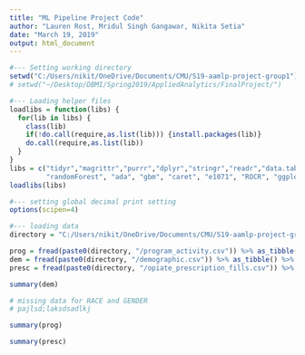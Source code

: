 ```yaml
---
title: "ML Pipeline Project Code"
author: "Lauren Rost, Mridul Singh Gangawar, Nikita Setia"
date: "March 19, 2019"
output: html_document
---
```


```r

#--- Setting working directory 
setwd("C:/Users/nikit/OneDrive/Documents/CMU/S19-aamlp-project-group1")
# setwd("~/Desktop/DBMI/Spring2019/AppliedAnalytics/FinalProject/")

#--- Loading helper files 
loadlibs = function(libs) {
  for(lib in libs) {
    class(lib)
    if(!do.call(require,as.list(lib))) {install.packages(lib)}
    do.call(require,as.list(lib))
  }
}
libs = c("tidyr","magrittr","purrr","dplyr","stringr","readr","data.table", "mice", 
         "randomForest", "ada", "gbm", "caret", "e1071", "ROCR", "ggplot2", "glmnet", "readxl")
loadlibs(libs)

#--- setting global decimal print setting
options(scipen=4)

#--- loading data
directory = "C:/Users/nikit/OneDrive/Documents/CMU/S19-aamlp-project-group1"

prog = fread(paste0(directory, "/program_activity.csv")) %>% as_tibble() %>% mutate_if(is.character, as.factor)
dem = fread(paste0(directory, "/demographic.csv")) %>% as_tibble() %>% mutate_if(is.character, as.factor)
presc = fread(paste0(directory, "/opiate_prescription_fills.csv")) %>% as_tibble() %>% mutate_if(is.character, as.factor)

```

```r
summary(dem)

# missing data for RACE and GENDER
# pajlsd;laksdsadlkj
```

```r

summary(prog)
```

```r

summary(presc)
```
